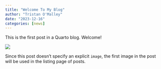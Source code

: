 ```yaml
---
title: "Welcome To My Blog"
author: "Tristan O'Malley"
date: "2023-12-16"
categories: [news]
---
```


This is the first post in a Quarto blog. Welcome!

![](thumbnail.jpg)

Since this post doesn't specify an explicit `image`, the first image in the post will be used in the listing page of posts.
